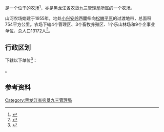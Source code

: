 {{中国乡级行政区|23/11/21/508/000
|行政区全称           = {{PAGENAMEBASE}}
|上级行政区           = [[黑龙江省农垦九三管理局|黑龙江省农垦九三管理局]]
}}

'''{{PAGENAMEBASE}}'''是一个位于{{PRC admin/fullname|23/11/21/508/000|3}}的[[农场|农场]]<ref>{{PRC admin/ref sgc|{{PRC admin/parent|23/11/21/508/000}}}}</ref>，亦是[[黑龙江省农垦九三管理局|黑龙江省农垦九三管理局]]所属的一个农场。

山河农场始建于1955年，地处[[小兴安岭|小兴安岭]]西麓伸向[[松嫩平原|松嫩平原]]的过渡地带，总面积754平方公里。农场下辖4个管理区、3个畜牧养殖区、1个乐山林场和9个企事业单位，总人口13172人<ref>{{cite web |title=山河农场 |url=http://zw.chinabdh.com/sanhfarm/index.jhtml |website=黑龙江省农垦总局 }}{{Dead link}}</ref>。

== 行政区划 ==
{{PAGENAMEBASE}}下辖以下单位<ref>{{PRC admin/ref sgc|23/11/21/508/000}}</ref>：

{{PRC admin/children|23/11/21/508/000}}。

== 参考资料 ==
{{reflist}}

{{黑龙江行政区划小作品}}
{{PRC admin/navcat|23/11/21/508/000}}
{{黑龙江省农垦总局}}

[[Category:黑龙江省农垦九三管理局|Category:黑龙江省农垦九三管理局]]